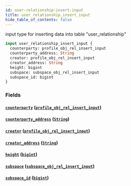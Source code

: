 ```yaml
---
id: user-relationship-insert-input
title: user_relationship_insert_input
hide_table_of_contents: false
---
```


input type for inserting data into table "user_relationship"

```graphql
input user_relationship_insert_input {
  counterparty: profile_obj_rel_insert_input
  counterparty_address: String
  creator: profile_obj_rel_insert_input
  creator_address: String
  height: bigint
  subspace: subspace_obj_rel_insert_input
  subspace_id: bigint
}
```

### Fields

#### [`counterparty`](#) ([`profile_obj_rel_insert_input`](../inputs/profile-obj-rel-insert-input))

#### [`counterparty_address`](#) ([`String`](../scalars/string))

#### [`creator`](#) ([`profile_obj_rel_insert_input`](../inputs/profile-obj-rel-insert-input))

#### [`creator_address`](#) ([`String`](../scalars/string))

#### [`height`](#) ([`bigint`](../scalars/bigint))

#### [`subspace`](#) ([`subspace_obj_rel_insert_input`](../inputs/subspace-obj-rel-insert-input))

#### [`subspace_id`](#) ([`bigint`](../scalars/bigint))
